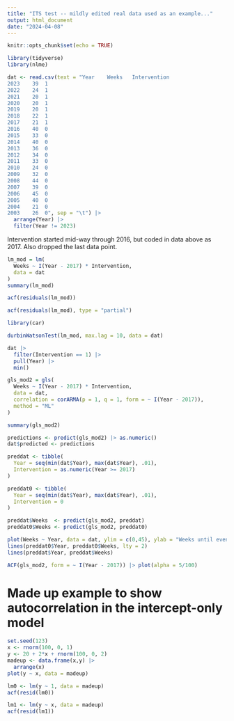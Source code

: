 ```yaml
---
title: "ITS test -- mildly edited real data used as an example..."
output: html_document
date: "2024-04-08"
---
```


```r
knitr::opts_chunk$set(echo = TRUE)
```

```r
library(tidyverse)
library(nlme)
```


```r
dat <- read.csv(text = "Year	Weeks	Intervention
2023	39	1
2022	24	1
2021	20	1
2020	20	1
2019	20	1
2018	22	1
2017	21	1
2016	40	0
2015	33	0
2014	40	0
2013	36	0
2012	34	0
2011	33	0
2010	24	0
2009	32	0
2008	44	0
2007	39	0
2006	45	0
2005	40	0
2004	21	0
2003	26	0", sep = "\t") |>
  arrange(Year) |>
  filter(Year != 2023)
```


Intervention started mid-way through 2016, but coded in data above as 2017. Also dropped the last data point.


```r
lm_mod = lm(
  Weeks ~ I(Year - 2017) * Intervention,
  data = dat
)
summary(lm_mod)
```


```r
acf(residuals(lm_mod))
```


```r
acf(residuals(lm_mod), type = "partial")
```

```r
library(car)
```


```r
durbinWatsonTest(lm_mod, max.lag = 10, data = dat)
```




```r
dat |>
  filter(Intervention == 1) |>
  pull(Year) |>
  min()
```



```r
gls_mod2 = gls(
  Weeks ~ I(Year - 2017) * Intervention,
  data = dat,
  correlation = corARMA(p = 1, q = 1, form = ~ I(Year - 2017)),
  method = "ML"
)

summary(gls_mod2)
```


```r
predictions <- predict(gls_mod2) |> as.numeric()
dat$predicted <- predictions
```



```r
preddat <- tibble(
  Year = seq(min(dat$Year), max(dat$Year), .01),
  Intervention = as.numeric(Year >= 2017)
)
```


```r
preddat0 <- tibble(
  Year = seq(min(dat$Year), max(dat$Year), .01),
  Intervention = 0
)
```


```r
preddat$Weeks  <- predict(gls_mod2, preddat)
preddat0$Weeks <- predict(gls_mod2, preddat0)
```

```r
plot(Weeks ~ Year, data = dat, ylim = c(0,45), ylab = "Weeks until event")
lines(preddat0$Year, preddat0$Weeks, lty = 2)
lines(preddat$Year, preddat$Weeks)
```







```r
ACF(gls_mod2, form = ~ I(Year - 2017)) |> plot(alpha = 5/100)
```






# Made up example to show autocorrelation in the intercept-only model

```r
set.seed(123)
x <- rnorm(100, 0, 1)
y <- 20 + 2*x + rnorm(100, 0, 2)
madeup <- data.frame(x,y) |>
  arrange(x)
plot(y ~ x, data = madeup)
```


```r
lm0 <- lm(y ~ 1, data = madeup)
acf(resid(lm0))
```

```r
lm1 <- lm(y ~ x, data = madeup)
acf(resid(lm1))
```


